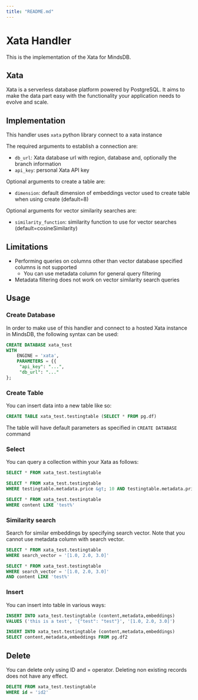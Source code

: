 ```yaml
---
title: "README.md"
---
```


# Xata Handler

This is the implementation of the Xata for MindsDB.

## Xata

Xata is a serverless database platform powered by PostgreSQL. It aims to make the data part easy with the functionality your application needs to evolve and scale.

## Implementation

This handler uses `xata` python library connect to a xata instance

The required arguments to establish a connection are:

* `db_url`: Xata database url with region, database and, optionally the branch information
* `api_key`: personal Xata API key

Optional arguments to create a table are:

* `dimension`: default dimension of embeddings vector used to create table when using create (default=8)

Optional arguments for vector similarity searches are:

* `similarity_function`: similarity function to use for vector searches (default=cosineSimilarity)

## Limitations

- Performing queries on columns other than vector database specified columns is not supported
    - You can use metadata column for general query filtering
- Metadata filtering does not work on vector similarity search queries

## Usage

### Create Database

In order to make use of this handler and connect to a hosted Xata instance in MindsDB, the following syntax can be used:

```sql
CREATE DATABASE xata_test
WITH
    ENGINE = 'xata',
    PARAMETERS = {{
     "api_key": "...",
     "db_url": "..."
};

```

### Create Table

You can insert data into a new table like so:

```sql
CREATE TABLE xata_test.testingtable (SELECT * FROM pg.df)
```

The table will have default parameters as specified in `CREATE DATABASE` command

### Select

You can query a collection within your Xata as follows:

```sql
SELECT * FROM xata_test.testingtable
```

```sql
SELECT * FROM xata_test.testingtable
WHERE testingtable.metadata.price &gt; 10 AND testingtable.metadata.price &lt;= 100
```

```sql
SELECT * FROM xata_test.testingtable
WHERE content LIKE 'test%'
```

### Similarity search

Search for similar embeddings by specifying search vector. Note that you cannot use metadata column with search vector.

```sql
SELECT * FROM xata_test.testingtable
WHERE search_vector = '[1.0, 2.0, 3.0]'
```

```sql
SELECT * FROM xata_test.testingtable
WHERE search_vector = '[1.0, 2.0, 3.0]'
AND content LIKE 'test%'
```

### Insert

You can insert into table in various ways:

```sql
INSERT INTO xata_test.testingtable (content,metadata,embeddings)
VALUES ('this is a test', '{"test": "test"}', '[1.0, 2.0, 3.0]')
```

```sql
INSERT INTO xata_test.testingtable (content,metadata,embeddings)
SELECT content,metadata,embeddings FROM pg.df2
```

## Delete

You can delete only using ID and = operator. Deleting non existing records does not have any effect.

```sql
DELETE FROM xata_test.testingtable
WHERE id = 'id2'
```
